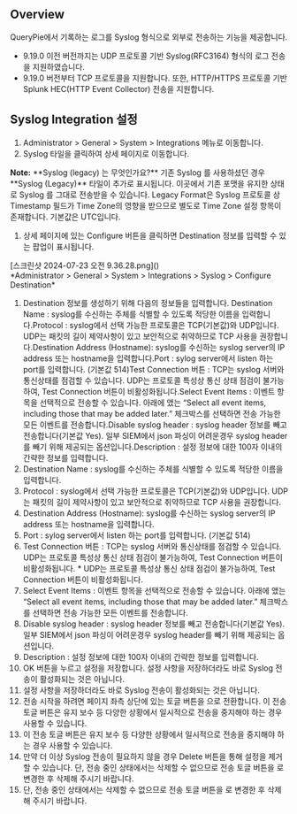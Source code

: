 ## Overview
QueryPie에서 기록하는 로그를 Syslog 형식으로 외부로 전송하는 기능을 제공합니다.

* 9.19.0 이전 버전까지는 UDP 프로토콜 기반 Syslog(RFC3164) 형식의 로그 전송을 지원하였습니다.
* 9.19.0 버전부터 TCP 프로토콜을 지원합니다. 또한, HTTP/HTTPS 프로토콜 기반 Splunk HEC(HTTP Event Collector) 전송을 지원합니다.

## Syslog Integration 설정
1. Administrator > General > System > Integrations 메뉴로 이동합니다.
2. Syslog 타일을 클릭하여 상세 페이지로 이동합니다.

<div class="alert alert-info">
  <i class="fas fa-info-circle"></i> <strong>Note:</strong> **Syslog (legacy) 는 무엇인가요?**  기존 Syslog 를 사용하셨던 경우 **Syslog (Legacy)** 타일이 추가로 표시됩니다. 이곳에서 기존 포맷을 유지한 상태로 Syslog 를 그대로 전송받을 수 있습니다. Legacy Format은 Syslog 프로토콜 상 Timestamp 필드가 Time Zone의 영향을 받으므로 별도로 Time Zone 설정 항목이 존재합니다. 기본값은 UTC입니다. 

</div>

1. 상세 페이지에 있는 Configure 버튼을 클릭하면 Destination 정보를 입력할 수 있는 팝업이 표시됩니다.

<p align="center">
<div>[스크린샷 2024-07-23 오전 9.36.28.png]()</div>
*Administrator &gt; General &gt; System &gt; Integrations &gt; Syslog &gt; Configure Destination*
</p>

1. Destination 정보를 생성하기 위해 다음의 정보들을 입력합니다. Destination Name : syslog를 수신하는 주체를 식별할 수 있도록 적당한 이름을 입력합니다.Protocol : syslog에서 선택 가능한 프로토콜은 TCP(기본값)와 UDP입니다. UDP는 패킷의 길이 제약사항이 있고 보안적으로 취약하므로 TCP 사용을 권장합니다.Destination Address (Hostname): syslog를 수신하는 syslog server의 IP address 또는 hostname을 입력합니다.Port : sylog server에서 listen 하는 port를 입력합니다. (기본값 514)Test Connection 버튼 : TCP는 syslog 서버와 통신상태를 점검할 수 있습니다. UDP는 프로토콜 특성상 통신 상태 점검이 불가능하여, Test Connection 버튼이 비활성화됩니다.Select Event Items : 이벤트 항목을 선택적으로 전송할 수 있습니다. 아래에 앴는 “Select all event items, including those that may be added later.” 체크박스를 선택하면 전송 가능한 모든 이벤트를 전송합니다.Disable syslog header : syslog header 정보를 빼고 전송합니다(기본값 Yes). 일부 SIEM에서 json 파싱이 어려운경우 syslog header를 빼기 위해 제공되는 옵션입니다.Description : 설정 정보에 대한 100자 이내의 간략한 정보를 입력합니다.
  1. Destination Name : syslog를 수신하는 주체를 식별할 수 있도록 적당한 이름을 입력합니다.
  2. Protocol : syslog에서 선택 가능한 프로토콜은 TCP(기본값)와 UDP입니다. UDP는 패킷의 길이 제약사항이 있고 보안적으로 취약하므로 TCP 사용을 권장합니다.
  3. Destination Address (Hostname): syslog를 수신하는 syslog server의 IP address 또는 hostname을 입력합니다.
  4. Port : sylog server에서 listen 하는 port를 입력합니다. (기본값 514)
  5. Test Connection 버튼 : TCP는 syslog 서버와 통신상태를 점검할 수 있습니다. UDP는 프로토콜 특성상 통신 상태 점검이 불가능하여, Test Connection 버튼이 비활성화됩니다.
    * UDP는 프로토콜 특성상 통신 상태 점검이 불가능하여, Test Connection 버튼이 비활성화됩니다.
  6. Select Event Items : 이벤트 항목을 선택적으로 전송할 수 있습니다. 아래에 앴는 “Select all event items, including those that may be added later.” 체크박스를 선택하면 전송 가능한 모든 이벤트를 전송합니다.
  7. Disable syslog header : syslog header 정보를 빼고 전송합니다(기본값 Yes). 일부 SIEM에서 json 파싱이 어려운경우 syslog header를 빼기 위해 제공되는 옵션입니다.
  8. Description : 설정 정보에 대한 100자 이내의 간략한 정보를 입력합니다.
2. OK 버튼을 누르고 설정을 저장합니다. 설정 사항을 저장하더라도 바로 Syslog 전송이 활성화되는 것은 아닙니다.
  1. 설정 사항을 저장하더라도 바로 Syslog 전송이 활성화되는 것은 아닙니다.
3. 전송 시작을 하려면 페이지 좌측 상단에 있는 토글 버튼을 으로 전환합니다. 이 전송 토글 버튼은 유지 보수 등 다양한 상황에서 일시적으로 전송을 중지해야 하는 경우 사용할 수 있습니다.
  1. 이 전송 토글 버튼은 유지 보수 등 다양한 상황에서 일시적으로 전송을 중지해야 하는 경우 사용할 수 있습니다.
4. 만약 더 이상 Syslog 전송이 필요하지 않을 경우 Delete 버튼을 통해 설정을 제거할 수 있습니다. 단, 전송 중인 상태에서는 삭제할 수 없으므로 전송 토글 버튼을  로 변경한 후 삭제해 주시기 바랍니다.
  1. 단, 전송 중인 상태에서는 삭제할 수 없으므로 전송 토글 버튼을  로 변경한 후 삭제해 주시기 바랍니다.
